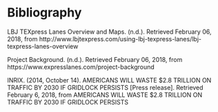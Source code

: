 # Bibliography {-}

LBJ TEXpress Lanes Overview and Maps. (n.d.). Retrieved February 06, 2018, from http://www.lbjtexpress.com/using-lbj-texpress-lanes/lbj-texpress-lanes-overview

Project Background. (n.d.). Retrieved February 06, 2018, from https://www.expresslanes.com/project-background

INRIX. (2014, October 14). AMERICANS WILL WASTE $2.8 TRILLION ON TRAFFIC BY 2030 IF GRIDLOCK PERSISTS [Press release]. Retrieved February 6, 2018, from AMERICANS WILL WASTE $2.8 TRILLION ON TRAFFIC BY 2030 IF GRIDLOCK PERSISTS



